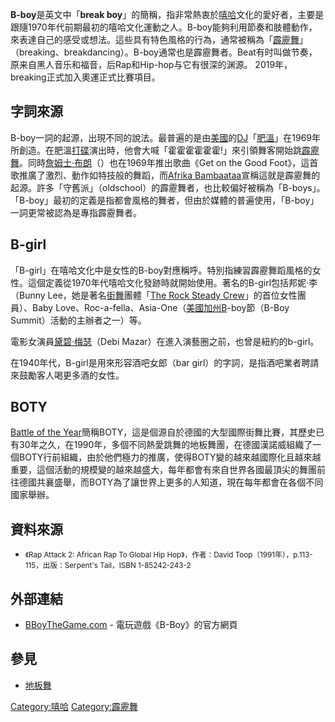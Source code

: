 '''B-boy'''是英文中「'''break boy'''」的簡稱，指非常熱衷於[[嘻哈|嘻哈]]文化的愛好者，主要是跟隨1970年代前期最初的嘻哈文化運動之人。B-boy能夠利用節奏和肢體動作，來表達自己的感受或想法。這些具有特色風格的行為，通常被稱為「[[霹靂舞|霹靂舞]]」（breaking、breakdancing）。B-boy通常也是霹靂舞者。Beat有时叫做节奏，原来自黑人音乐和福音，后Rap和Hip-hop与它有很深的渊源。
2019年，breaking正式加入奧運正式比賽項目。

== 字詞來源 ==
B-boy一詞的起源，出現不同的說法。最普遍的是由[[美國|美國]]的[[唱片騎師|DJ]]「[[肥溫|肥溫]]」在1969年所創造。在肥溫[[唱片騎師|打碟]]演出時，他會大喊「霍霍霍霍霍霍!」來引領舞客開始跳[[霹靂舞|霹靂舞]]。{{Fact|time=2007-07-16T11:04:41Z}}同時[[詹姆士·布朗|詹姆士·布朗]]（{{lang|en|James Brown}}）也在1969年推出歌曲《Get on the Good Foot》，這首歌推廣了激烈、動作如特技般的舞蹈，而[[Afrika_Bambaataa|Afrika Bambaataa]]宣稱這就是霹靂舞的起源。許多「守舊派」（oldschool）的霹靂舞者，也比較偏好被稱為「B-boys」。{{Fact|time=2007-07-16T11:04:41Z}}「B-boy」最初的定義是指都會風格的舞者，但由於媒體的普遍使用，「B-boy」一詞更常被認為是專指霹靂舞者。

== B-girl ==
「B-girl」在嘻哈文化中是女性的B-boy對應稱呼。特別指練習霹靂舞蹈風格的女性。這個定義從1970年代嘻哈文化發跡時就開始使用。著名的B-girl包括邦妮·李（Bunny Lee，她是著名[[街舞|街舞]]團體「[[The_Rock_Steady_Crew|The Rock Steady Crew]]」的首位女性團員）、Baby Love、Roc-a-fella、Asia-One（[[美國|美國]][[加州|加州]]B-boy節（B-Boy Summit）活動的主辦者之一）等。

電影女演員[[黛碧·梅瑟|黛碧·梅瑟]]（Debi Mazar）在進入演藝圈之前，也曾是紐約的b-girl。{{Fact|time=2007-07-16T11:04:41Z}}

在1940年代，B-girl是用來形容酒吧女郎（bar girl）的字詞，是指酒吧業者聘請來鼓勵客人喝更多酒的女性。

== BOTY ==
[[Battle_of_the_Year|Battle of the Year]]簡稱BOTY，這是個源自於德國的大型國際街舞比賽，其歷史已有30年之久，在1990年，多個不同熱愛跳舞的地板舞團，在德國漢諾威組織了一個BOTY行前組織，由於他們極力的推廣，使得BOTY變的越來越國際化且越來越重要，這個活動的規模變的越來越盛大，每年都會有來自世界各國最頂尖的舞團前往德國共襄盛舉，而BOTY為了讓世界上更多的人知道，現在每年都會在各個不同國家舉辦。

== 資料來源 ==
*<small>《Rap Attack 2: African Rap To Global Hip Hop》，作者：David Toop（1991年），p.113-115，出版：Serpent's Tail，ISBN 1-85242-243-2</small>

== 外部連結 ==
* [https://web.archive.org/web/20170606065057/http://www.bboythegame.com/ BBoyTheGame.com] - 電玩遊戲《B-Boy》的官方網頁

==參見==
* [[地板舞|地板舞]]

{{嘻哈}}
[[Category:嘻哈|Category:嘻哈]]
[[Category:霹靂舞|Category:霹靂舞]]